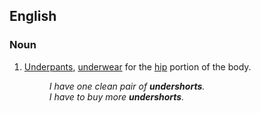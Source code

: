 ==English==

===Noun===
{{en-noun|undershorts}}

#[[underpants|Underpants]], [[underwear]] for the [[hip]] portion of the body.
#:''I have one clean pair of '''undershorts'''.''
#:''I have to buy more '''undershorts'''.''